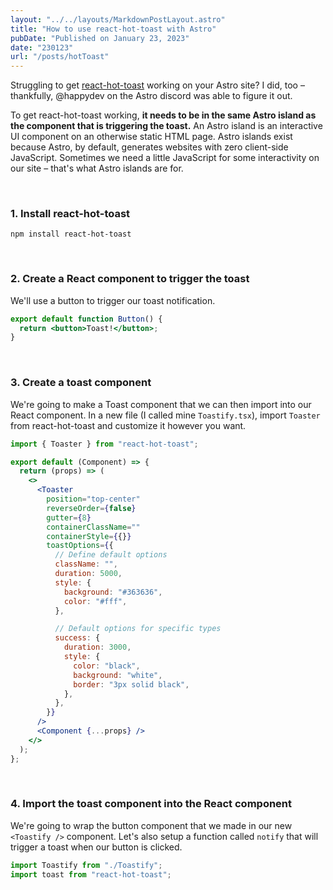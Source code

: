 ```yaml
---
layout: "../../layouts/MarkdownPostLayout.astro"
title: "How to use react-hot-toast with Astro"
pubDate: "Published on January 23, 2023"
date: "230123"
url: "/posts/hotToast"
---
```



Struggling to get [react-hot-toast](https://react-hot-toast.com/) working on your Astro site? I did, too – thankfully, @happydev on the Astro discord was able to figure it out.

To get react-hot-toast working, **it needs to be in the same Astro island as the component that is triggering the toast.** An Astro island is an interactive UI component on an otherwise static HTML page. Astro islands exist because Astro, by default, generates websites with zero client-side JavaScript. Sometimes we need a little JavaScript for some interactivity on our site – that's what Astro islands are for.

<br />

### 1. Install react-hot-toast

```
npm install react-hot-toast
```

<br />

### 2. Create a React component to trigger the toast

We'll use a button to trigger our toast notification.

```jsx
export default function Button() {
  return <button>Toast!</button>;
}
```

<br />

### 3. Create a toast component

We're going to make a Toast component that we can then import into our React component. In a new file (I called mine `Toastify.tsx`), import `Toaster` from react-hot-toast and customize it however you want.

```jsx
import { Toaster } from "react-hot-toast";

export default (Component) => {
  return (props) => (
    <>
      <Toaster
        position="top-center"
        reverseOrder={false}
        gutter={8}
        containerClassName=""
        containerStyle={{}}
        toastOptions={{
          // Define default options
          className: "",
          duration: 5000,
          style: {
            background: "#363636",
            color: "#fff",
          },

          // Default options for specific types
          success: {
            duration: 3000,
            style: {
              color: "black",
              background: "white",
              border: "3px solid black",
            },
          },
        }}
      />
      <Component {...props} />
    </>
  );
};
```

<br />

### 4. Import the toast component into the React component

We're going to wrap the button component that we made in our new `<Toastify />` component. Let's also setup a function called `notify` that will trigger a toast when our button is clicked.

```jsx
import Toastify from "./Toastify";
import toast from "react-hot-toast";
```
